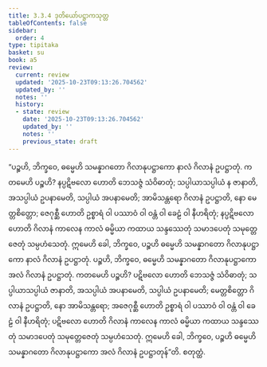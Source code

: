 ```yaml
---
title: 3.3.4 ဒုတိယော်ပဋ္ဌာကသုတ္တ
tableOfContents: false
sidebar:
  order: 4
type: tipitaka
basket: su
book: a5
review:
  current: review
  updated: '2025-10-23T09:13:26.704562'
  updated_by: ''
  notes: ''
  history:
  - state: review
    date: '2025-10-23T09:13:26.704562'
    updated_by: ''
    notes: ''
    previous_state: draft
---
```



<ReviewStatus review={frontmatter.review} showDetails={true} />

<HypothesisAnnotation frontmatter={frontmatter} />

<DynamicBreadcrumb />

<Division number="124" book="a5" e="ch" v="16" p="127">

<Paragraph number="710" book="a5">
“ပဉ္စဟိ, ဘိက္ခဝေ, ဓမ္မေဟိ သမန္နာဂတော ဂိလာနုပဋ္ဌာကော နာလံ ဂိလာနံ ဥပဋ္ဌာတုံ. ကတမေဟိ ပဉ္စဟိ? နပ္ပဋိဗလော ဟောတိ ဘေသဇ္ဇံ သံဝိဓာတုံ; သပ္ပါယာသပ္ပါယံ န ဇာနာတိ, အသပ္ပါယံ ဥပနာမေတိ, သပ္ပါယံ အပနာမေတိ; အာမိသန္တရော ဂိလာနံ ဥပဋ္ဌာတိ, နော မေတ္တစိတ္တော; ဇေဂုစ္ဆီ ဟောတိ ဥစ္စာရံ ဝါ ပဿာဝံ ဝါ ဝန္တံ ဝါ ခေဠံ ဝါ နီဟရိတုံ; နပ္ပဋိဗလော ဟောတိ ဂိလာနံ ကာလေန ကာလံ ဓမ္မိယာ ကထာယ သန္ဒဿေတုံ သမာဒပေတုံ သမုတ္တေဇေတုံ သမ္ပဟံသေတုံ. ဣမေဟိ ခေါ, ဘိက္ခဝေ, ပဉ္စဟိ ဓမ္မေဟိ သမန္နာဂတော ဂိလာနုပဋ္ဌာကော နာလံ ဂိလာနံ ဥပဋ္ဌာတုံ.
</Paragraph>

<Paragraph number="711" book="a5">
ပဉ္စဟိ, ဘိက္ခဝေ, ဓမ္မေဟိ သမန္နာဂတော ဂိလာနုပဋ္ဌာကော အလံ ဂိလာနံ ဥပဋ္ဌာတုံ. ကတမေဟိ ပဉ္စဟိ? ပဋိဗလော ဟောတိ ဘေသဇ္ဇံ သံဝိဓာတုံ; သပ္ပါယာသပ္ပါယံ ဇာနာတိ, အသပ္ပါယံ အပနာမေတိ, သပ္ပါယံ ဥပနာမေတိ; မေတ္တစိတ္တော ဂိလာနံ ဥပဋ္ဌာတိ, နော အာမိသန္တရော; အဇေဂုစ္ဆီ ဟောတိ ဥစ္စာရံ ဝါ ပဿာဝံ ဝါ ဝန္တံ ဝါ ခေဠံ ဝါ နီဟရိတုံ; ပဋိဗလော ဟောတိ ဂိလာနံ ကာလေန ကာလံ ဓမ္မိယာ ကထာယ သန္ဒဿေတုံ သမာဒပေတုံ သမုတ္တေဇေတုံ သမ္ပဟံသေတုံ. ဣမေဟိ ခေါ, ဘိက္ခဝေ, ပဉ္စဟိ ဓမ္မေဟိ သမန္နာဂတော ဂိလာနုပဋ္ဌာကော အလံ ဂိလာနံ ဥပဋ္ဌာတုန်”တိ.

</Paragraph>
</Division>

<Paragraph number="712" type="center" book="a5">
စတုတ္ထံ.
</Paragraph>